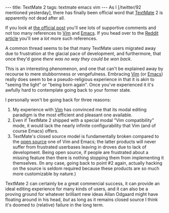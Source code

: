 ---
title: TextMate 2
tags: textmate emacs vim
---
As I [/twitter/92 mentioned yesterday], there has finally been official word that [[TextMate]] 2 is apparently not dead after all.

If you look at [http://blog.macromates.com/2009/working-on-it/ the official post] you'll see lots of supportive comments and not too many references to [[Vim]] and [[Emacs]]. If you head over to the [http://blog.macromates.com/2009/working-on-it/ Reddit article] you'll see a ''lot'' more such references.

A common thread seems to be that many TextMate users migrated away due to frustration at the glacial pace of development, and furthermore, that once they'd gone ''there was no way they could be won back''.

This is an interesting phenomenon, and one that can't be explained away by recourse to mere stubbornness or vengefulness. Embracing [[Vim]] (or [[Emacs]]) really does seem to be a pseudo-religious experience in that it is akin to "seeing the light" or "being born again". Once you've experienced it it's awfully hard to contemplate going back to your former state.

I personally won't be going back for three reasons:

# My experience with [[Vim]] has convinced me that its modal editing paradigm is the most efficient and pleasant one available.
# Even if TextMate 2 shipped with a special modal "Vim compatibility" mode, it would lack the nearly infinite configurability that Vim (and of course Emacs) offers.
# TextMate's closed source model is fundamentally broken compared to the [[open source]] one of Vim and Emacs; the latter products will never suffer from frustrated userbases leaving in droves due to lack of development. Being open source, if people are frustrated about a missing feature then there is nothing stopping them from implementing it themselves. (In any case, going back to point #2 again, actually hacking on the source is seldom required because these products are so much more customizable by nature.)

TextMate 2 can certainly be a great commercial success, it can provide an ideal editing experience for many kinds of users, and it can also be a proving ground for whatever brilliant new ideas Allan Odgaard might have floating around in his head, ''but'' as long as it remains closed source I think it's doomed to (relative) failure in the long term.
